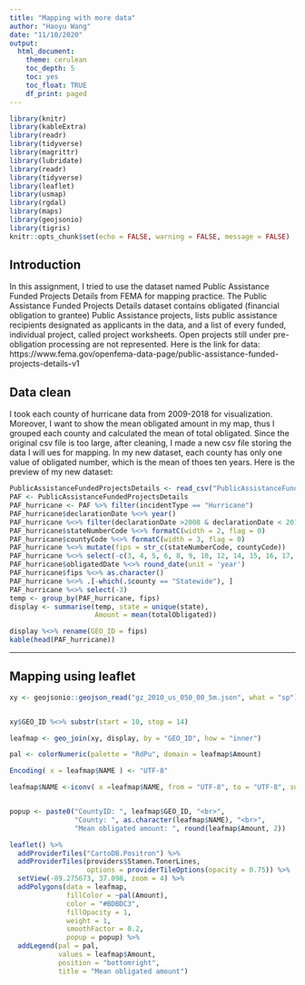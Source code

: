 ```yaml
---
title: "Mapping with more data"
author: "Haoyu Wang"
date: "11/10/2020"
output: 
  html_document: 
    theme: cerulean
    toc_depth: 5
    toc: yes
    toc_float: TRUE
    df_print: paged
---
```

```r
library(knitr)
library(kableExtra)
library(readr)
library(tidyverse)
library(magrittr)
library(lubridate)
library(readr)
library(tidyverse)
library(leaflet)
library(usmap)
library(rgdal)
library(maps)
library(geojsonio)
library(tigris)
knitr::opts_chunk$set(echo = FALSE, warning = FALSE, message = FALSE)
```
##  Introduction
  In this assignment, I tried to use the dataset named Public Assistance Funded Projects Details from FEMA for mapping practice. The Public Assistance Funded Projects Details dataset contains obligated (financial obligation to grantee) Public Assistance projects, lists public assistance recipients designated as applicants in the data, and a list of every funded, individual project, called project worksheets. Open projects still under pre-obligation processing are not represented.
Here is the link for data: 
https://www.fema.gov/openfema-data-page/public-assistance-funded-projects-details-v1

## Data clean
  I took each county of hurricane data from 2009-2018 for visualization. Moreover, I want to show the mean obligated amount in my map, thus I grouped each county and calculated the mean of total obligated. Since the original csv file is too large, after cleaning, I made a new csv file storing the data I will ues for mapping. In my new dataset, each county has only one value of obligated number, which is the mean of thoes ten years. Here is the preview of my new dataset:
```r
PublicAssistanceFundedProjectsDetails <- read_csv("PublicAssistanceFundedProjectsDetails.csv")
PAF <- PublicAssistanceFundedProjectsDetails
PAF_hurricane <- PAF %>% filter(incidentType == "Hurricane")
PAF_hurricane$declarationDate %<>% year()
PAF_hurricane %<>% filter(declarationDate >2008 & declarationDate < 2019 )
PAF_hurricane$stateNumberCode %<>% formatC(width = 2, flag = 0)
PAF_hurricane$countyCode %<>% formatC(width = 3, flag = 0)
PAF_hurricane %<>% mutate(fips = str_c(stateNumberCode, countyCode))
PAF_hurricane %<>% select(-c(3, 4, 5, 6, 8, 9, 10, 12, 14, 15, 16, 17, 20, 21, 22))
PAF_hurricane$obligatedDate %<>% round_date(unit = 'year')
PAF_hurricane$fips %<>% as.character()
PAF_hurricane %<>% .[-which(.$county == "Statewide"), ]
PAF_hurricane %<>% select(-3)
temp <- group_by(PAF_hurricane, fips)
display <- summarise(temp, state = unique(state),
                     Amount = mean(totalObligated))

display %<>% rename(GEO_ID = fips)
kable(head(PAF_hurricane))
```
<hr>

## Mapping using leaflet
```r
xy <- geojsonio::geojson_read("gz_2010_us_050_00_5m.json", what = "sp")


xy$GEO_ID %<>% substr(start = 10, stop = 14)

leafmap <- geo_join(xy, display, by = "GEO_ID", how = "inner")

pal <- colorNumeric(palette = "RdPu", domain = leafmap$Amount)

Encoding( x = leafmap$NAME ) <- "UTF-8"

leafmap$NAME <-iconv( x =leafmap$NAME, from = "UTF-8", to = "UTF-8", sub = "" )


popup <- paste0("CountyID: ", leafmap$GEO_ID, "<br>", 
                "County: ", as.character(leafmap$NAME), "<br>", 
                "Mean obligated amount: ", round(leafmap$Amount, 2))

leaflet() %>%
  addProviderTiles("CartoDB.Positron") %>%
  addProviderTiles(providers$Stamen.TonerLines,
                   options = providerTileOptions(opacity = 0.75)) %>%
  setView(-89.275673, 37.098, zoom = 4) %>%
  addPolygons(data = leafmap, 
              fillColor = ~pal(Amount), 
              color = "#BDBDC3",
              fillOpacity = 1, 
              weight = 1, 
              smoothFactor = 0.2,
              popup = popup) %>%
  addLegend(pal = pal, 
            values = leafmap$Amount, 
            position = "bottomright", 
            title = "Mean obligated amount") 
```
